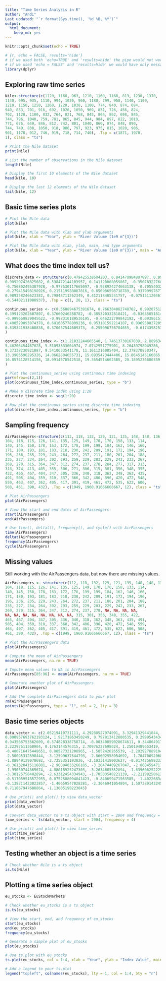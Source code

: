 ```yaml
---
title: "Time Series Analysis in R"
author: "Andi"
Last updated: "`r format(Sys.time(), '%d %B, %Y')`"
output: 
  html_document: 
    keep_md: yes
---
```


```r
knitr::opts_chunk$set(echo = TRUE)
```

```r
# {r, echo = FALSE, results='hide'}
# if we used both 'echo=TRUE' and 'results=hide' the pipe would not work properly
# if we used 'echo = FALSE' and 'results=hide' we would have only messages (i.e. attaching package) If we don't want them we set 'error = FALSE', 'warning = FALSE', and 'message = FALSE'.
library(dplyr)
```

## Exploring raw time series

```r
Nile<-structure(c(1120, 1160, 963, 1210, 1160, 1160, 813, 1230, 1370, 
1140, 995, 935, 1110, 994, 1020, 960, 1180, 799, 958, 1140, 1100, 
1210, 1150, 1250, 1260, 1220, 1030, 1100, 774, 840, 874, 694, 
940, 833, 701, 916, 692, 1020, 1050, 969, 831, 726, 456, 824, 
702, 1120, 1100, 832, 764, 821, 768, 845, 864, 862, 698, 845, 
744, 796, 1040, 759, 781, 865, 845, 944, 984, 897, 822, 1010, 
771, 676, 649, 846, 812, 742, 801, 1040, 860, 874, 848, 890, 
744, 749, 838, 1050, 918, 986, 797, 923, 975, 815, 1020, 906, 
901, 1170, 912, 746, 919, 718, 714, 740), .Tsp = c(1871, 1970, 
1), class = "ts")

# Print the Nile dataset
print(Nile)

# List the number of observations in the Nile dataset
length(Nile)

# Display the first 10 elements of the Nile dataset
head(Nile, 10)

# Display the last 12 elements of the Nile dataset
tail(Nile, 12)
```

## Basic time series plots

```r
# Plot the Nile data
plot(Nile)

# Plot the Nile data with xlab and ylab arguments
plot(Nile, xlab = "Year", ylab = "River Volume (1e9 m^{3})")

# Plot the Nile data with xlab, ylab, main, and type arguments
plot(Nile, xlab = "Year", ylab = "River Volume (1e9 m^{3})", main = "Annual River Nile Volume at Aswan, 1871-1970", type = "b")
```

## What does the time index tell us?

```r
discrete_data <- structure(c(0.479425538604203, 0.841470984807897, 0.997494986604054, 
0.909297426825682, 0.598472144103957, 0.141120008059867, -0.35078322768962, 
-0.756802495307928, -0.977530117665097, -0.958924274663138, -0.705540325570392, 
-0.279415498198926, 0.215119988087816, 0.656986598718789, 0.937999976774739, 
0.989358246623382, 0.79848711262349, 0.412118485241757, -0.0751511204618093, 
-0.54402111088937), .Tsp = c(1, 20, 1), class = "ts")

continuous_series <- c(0.568894675391674, 0.766304082748762, 0.992075122074743, 0.974817414246897, 
0.399123202687807, 0.37660246288782, -0.385320332818421, -0.836358518142533, 
-0.999669829045622, -0.998310189536195, -0.646222799842192, -0.0938615130061447, 
0.400529093874378, 0.681605778899236, 0.953181592214187, 0.996938027205692, 
0.839341938468838, 0.370037544609373, -0.255096756784655, -0.617439825310109
)

continuous_time_index <- c(1.21032244665548, 1.74613730167039, 2.88963444461115, 3.59138367255218, 
5.46206454467028, 5.51093333004974, 7.0742951775901, 8.26439798949286, 
9.37338230921887, 9.5410633541178, 11.1611216005404, 12.378370850347, 
13.3905590295326, 14.0662804655731, 15.0935473444406, 15.8645145166665, 
16.8574128514156, 18.0914570542518, 19.3654514602385, 20.1805236600339
)
```

```r
# Plot the continuous_series using continuous time indexing
par(mfrow=c(2,1))
plot(continuous_time_index,continuous_series, type = "b")

# Make a discrete time index using 1:20 
discrete_time_index <- seq(1:20)

# Now plot the continuous_series using discrete time indexing
plot(discrete_time_index,continuous_series, type = "b")

```

## Sampling frequency

```r
AirPassengers<-structure(c(112, 118, 132, 129, 121, 135, 148, 148, 136, 119, 
104, 118, 115, 126, 141, 135, 125, 149, 170, 170, 158, 133, 114, 
140, 145, 150, 178, 163, 172, 178, 199, 199, 184, 162, 146, 166, 
171, 180, 193, 181, 183, 218, 230, 242, 209, 191, 172, 194, 196, 
196, 236, 235, 229, 243, 264, 272, 237, 211, 180, 201, 204, 188, 
235, 227, 234, 264, 302, 293, 259, 229, 203, 229, 242, 233, 267, 
269, 270, 315, 364, 347, 312, 274, 237, 278, 284, 277, 317, 313, 
318, 374, 413, 405, 355, 306, 271, 306, 315, 301, 356, 348, 355, 
422, 465, 467, 404, 347, 305, 336, 340, 318, 362, 348, 363, 435, 
491, 505, 404, 359, 310, 337, 360, 342, 406, 396, 420, 472, 548, 
559, 463, 407, 362, 405, 417, 391, 419, 461, 472, 535, 622, 606, 
508, 461, 390, 432), .Tsp = c(1949, 1960.91666666667, 12), class = "ts")
```

```r
# Plot AirPassengers
plot(AirPassengers)

# View the start and end dates of AirPassengers
start(AirPassengers)
end(AirPassengers)

# Use time(), deltat(), frequency(), and cycle() with AirPassengers 
time(AirPassengers)
deltat(AirPassengers)
frequency(AirPassengers)
cycle(AirPassengers)
```

## Missing values

Still working with the AirPassengers data, but now there are missing values.

```r
AirPassengers <- structure(c(112, 118, 132, 129, 121, 135, 148, 148, 136, 119, 
104, 118, 115, 126, 141, 135, 125, 149, 170, 170, 158, 133, 114, 
140, 145, 150, 178, 163, 172, 178, 199, 199, 184, 162, 146, 166, 
171, 180, 193, 181, 183, 218, 230, 242, 209, 191, 172, 194, 196, 
196, 236, 235, 229, 243, 264, 272, 237, 211, 180, 201, 204, 188, 
235, 227, 234, 264, 302, 293, 259, 229, 203, 229, 242, 233, 267, 
269, 270, 315, 364, 347, 312, 274, 237, 278, NA, NA, NA, NA, 
NA, NA, NA, NA, NA, NA, NA, NA, 315, 301, 356, 348, 355, 422, 
465, 467, 404, 347, 305, 336, 340, 318, 362, 348, 363, 435, 491, 
505, 404, 359, 310, 337, 360, 342, 406, 396, 420, 472, 548, 559, 
463, 407, 362, 405, 417, 391, 419, 461, 472, 535, 622, 606, 508, 
461, 390, 432), .Tsp = c(1949, 1960.91666666667, 12), class = "ts")
```

```r
# Plot the AirPassengers data
plot(AirPassengers)

# Compute the mean of AirPassengers
mean(AirPassengers, na.rm = TRUE)

# Impute mean values to NA in AirPassengers
AirPassengers[85:96] <- mean(AirPassengers, na.rm = TRUE)

# Generate another plot of AirPassengers
plot(AirPassengers)

# Add the complete AirPassengers data to your plot
rm(AirPassengers)
points(AirPassengers, type = "l", col = 2, lty = 3)
```

## Basic time series objects

```r
data_vector <- c(2.05219410731111, 4.29288527974091, 3.32941329441844, 3.50859506696045, 
0.000957693762193124, 1.92171863450249, 0.797813412800535, 0.299954343478063, 
0.943568753562609, 0.574828338758714, -0.00340059028674611, 0.34486491757086, 
2.22297611360904, 0.1763144576315, 2.70976227698024, 1.25019489653419, 
-0.400716475448651, 0.88527321208965, -1.5852420265539, -2.28292788910447, 
-2.56095312898444, -3.12599637544793, -2.86602958954692, -1.78470092068662, 
-1.88949129078692, -2.7255351193826, -2.10331418003627, -0.0174256893338487, 
-0.361320415116881, -2.90084033266105, -3.28474409267047, -2.8684594717709, 
-1.95050744365674, -4.88018925247303, -3.2634605352894, -1.63960625222554, 
-3.30125758402894, -2.63312454334943, -1.70583540221139, -2.21198250613255, 
-0.517059518572955, 0.0752508094841423, -0.840699471563585, -1.40226834874561, 
-0.138211423023857, -1.40659547028281, -2.3046941054804, 1.50738914324565, 
0.711867947688864, -1.13005190223045)
```

```r
# Use print() and plot() to view data_vector
print(data_vector)
plot(data_vector)

# Convert data_vector to a ts object with start = 2004 and frequency = 4
time_series <- ts(data_vector, start = 2004, frequency = 4)

# Use print() and plot() to view time_series
print(time_series)
plot(time_series) 
```

## Testing whether an object is a time series

```r
# Check whether Nile is a ts object
is.ts(Nile)
```

## Plotting a time series object

```r
eu_stocks <- EuStockMarkets

# Check whether eu_stocks is a ts object
is.ts(eu_stocks)

# View the start, end, and frequency of eu_stocks
start(eu_stocks)
end(eu_stocks)
frequency(eu_stocks)

# Generate a simple plot of eu_stocks
plot(eu_stocks)

# Use ts.plot with eu_stocks
ts.plot(eu_stocks, col = 1:4, xlab = "Year", ylab = "Index Value", main = "Major European Stock Indices, 1991-1998")

# Add a legend to your ts.plot
legend("topleft", colnames(eu_stocks), lty = 1, col = 1:4, bty = "n")
```


